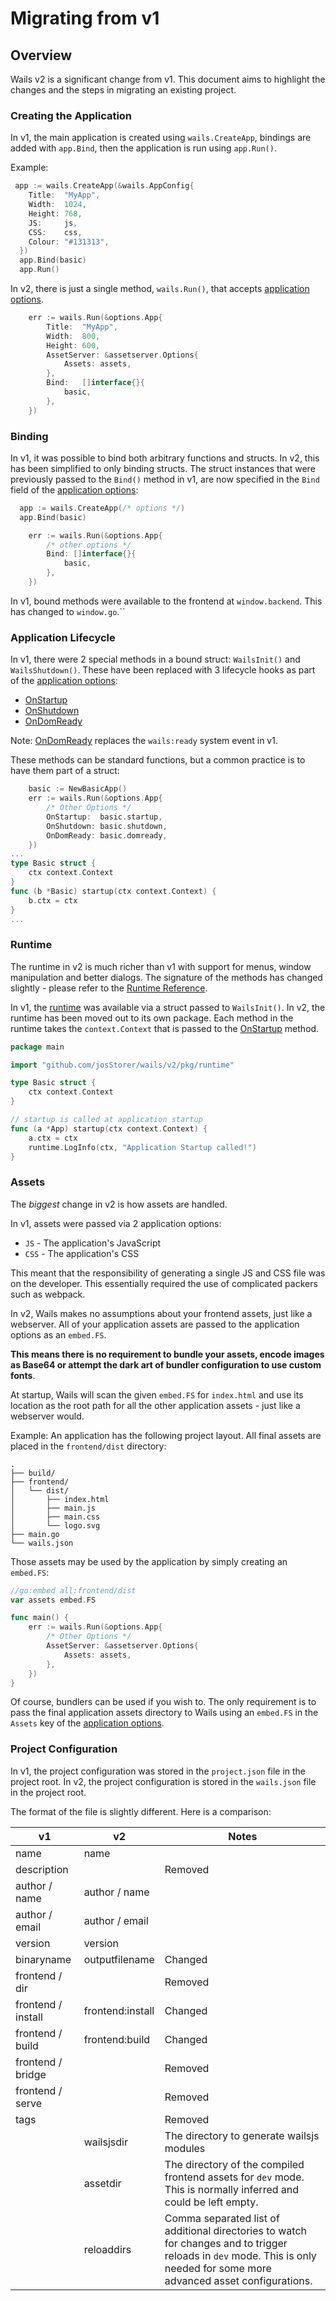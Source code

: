 # Migrating from v1

## Overview

Wails v2 is a significant change from v1. This document aims to highlight the changes and the steps in migrating an existing project.

### Creating the Application

In v1, the main application is created using `wails.CreateApp`, bindings are added with `app.Bind`, then the
application is run using `app.Run()`.

Example:

```go title="v1"
 app := wails.CreateApp(&wails.AppConfig{
    Title:  "MyApp",
    Width:  1024,
    Height: 768,
    JS:     js,
    CSS:    css,
    Colour: "#131313",
  })
  app.Bind(basic)
  app.Run()
```

In v2, there is just a single method, `wails.Run()`, that accepts [application options](../reference/options.mdx#application-options).

```go title="v2"
	err := wails.Run(&options.App{
		Title:  "MyApp",
		Width:  800,
		Height: 600,
		AssetServer: &assetserver.Options{
			Assets: assets,
		},
		Bind:   []interface{}{
			basic,
		},
	})
```

### Binding

In v1, it was possible to bind both arbitrary functions and structs. In v2, this has been simplified to only binding structs.
The struct instances that were previously passed to the `Bind()` method in v1, are now specified in the `Bind` field of
the [application options](../reference/options.mdx#application-options):

```go title="v1"
  app := wails.CreateApp(/* options */)
  app.Bind(basic)
```

```go title="v2"
	err := wails.Run(&options.App{
		/* other options */
		Bind: []interface{}{
			basic,
		},
	})
```

In v1, bound methods were available to the frontend at `window.backend`. This has changed to `window.go`.``

### Application Lifecycle

In v1, there were 2 special methods in a bound struct: `WailsInit()` and `WailsShutdown()`. These have
been replaced with 3 lifecycle hooks as part of the [application options](../reference/options.mdx#application-options):

- [OnStartup](../reference/options.mdx#onstartup)
- [OnShutdown](../reference/options.mdx#onshutdown)
- [OnDomReady](../reference/options.mdx#ondomready)

Note: [OnDomReady](../reference/options.mdx#ondomready) replaces the `wails:ready` system event in v1.

These methods can be standard functions, but a common practice is to have them part of a struct:

```go title="v2"
    basic := NewBasicApp()
	err := wails.Run(&options.App{
	    /* Other Options */
		OnStartup:  basic.startup,
		OnShutdown: basic.shutdown,
		OnDomReady: basic.domready,
	})
...
type Basic struct {
    ctx context.Context
}
func (b *Basic) startup(ctx context.Context) {
    b.ctx = ctx
}
...
```

### Runtime

The runtime in v2 is much richer than v1 with support for menus, window manipulation
and better dialogs. The signature of the methods has changed slightly - please refer
to the [Runtime Reference](../reference/runtime/intro.mdx).

In v1, the [runtime](../reference/runtime/intro.mdx) was available via a struct passed to `WailsInit()`.
In v2, the runtime has been moved out to its own package. Each method in the runtime takes the
`context.Context` that is passed to the [OnStartup](../reference/options.mdx#onstartup) method.

```go title="Runtime Example"
package main

import "github.com/josStorer/wails/v2/pkg/runtime"

type Basic struct {
	ctx context.Context
}

// startup is called at application startup
func (a *App) startup(ctx context.Context) {
	a.ctx = ctx
	runtime.LogInfo(ctx, "Application Startup called!")
}

```

### Assets

The _biggest_ change in v2 is how assets are handled.

In v1, assets were passed via 2 application options:

- `JS` - The application's JavaScript
- `CSS` - The application's CSS

This meant that the responsibility of generating a single JS and CSS file was on the
developer. This essentially required the use of complicated packers such as webpack.

In v2, Wails makes no assumptions about your frontend assets, just like a webserver.
All of your application assets are passed to the application options as an `embed.FS`.

**This means there is no requirement to bundle your assets, encode images as Base64 or
attempt the dark art of bundler configuration to use custom fonts**.

At startup, Wails
will scan the given `embed.FS` for `index.html` and use its location as the root path
for all the other application assets - just like a webserver would.

Example: An application has the following project layout. All final assets are placed in the
`frontend/dist` directory:

```shell
.
├── build/
├── frontend/
│   └── dist/
│       ├── index.html
│       ├── main.js
│       ├── main.css
│       └── logo.svg
├── main.go
└── wails.json
```

Those assets may be used by the application by simply creating an `embed.FS`:

```go title="Assets Example"
//go:embed all:frontend/dist
var assets embed.FS

func main() {
	err := wails.Run(&options.App{
	    /* Other Options */
		AssetServer: &assetserver.Options{
			Assets: assets,
		},
	})
}
```

Of course, bundlers can be used if you wish to. The only requirement is to pass
the final application assets directory to Wails using an `embed.FS` in the `Assets`
key of the [application options](../reference/options.mdx#application-options).

### Project Configuration

In v1, the project configuration was stored in the `project.json` file in the project root.
In v2, the project configuration is stored in the `wails.json` file in the project root.

The format of the file is slightly different. Here is a comparison:

<p align="center">

| v1                 | v2               | Notes                                                                                                                                                                      |
| ------------------ | ---------------- | -------------------------------------------------------------------------------------------------------------------------------------------------------------------------- |
| name               | name             |                                                                                                                                                                            |
| description        |                  | Removed                                                                                                                                                                    |
| author / name      | author / name    |                                                                                                                                                                            |
| author / email     | author / email   |                                                                                                                                                                            |
| version            | version          |                                                                                                                                                                            |
| binaryname         | outputfilename   | Changed                                                                                                                                                                    |
| frontend / dir     |                  | Removed                                                                                                                                                                    |
| frontend / install | frontend:install | Changed                                                                                                                                                                    |
| frontend / build   | frontend:build   | Changed                                                                                                                                                                    |
| frontend / bridge  |                  | Removed                                                                                                                                                                    |
| frontend / serve   |                  | Removed                                                                                                                                                                    |
| tags               |                  | Removed                                                                                                                                                                    |
|                    | wailsjsdir       | The directory to generate wailsjs modules                                                                                                                                  |
|                    | assetdir         | The directory of the compiled frontend assets for `dev` mode. This is normally inferred and could be left empty.                                                           |
|                    | reloaddirs       | Comma separated list of additional directories to watch for changes and to trigger reloads in `dev` mode. This is only needed for some more advanced asset configurations. |

</p>
